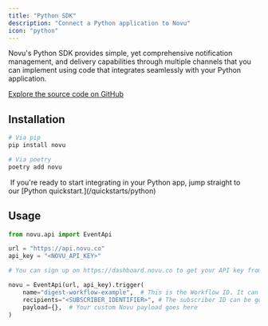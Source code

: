 ```yaml
---
title: "Python SDK"
description: "Connect a Python application to Novu"
icon: "python"
---
```


Novu's Python SDK provides simple, yet comprehensive notification management, and delivery capabilities through multiple channels that you can implement using code that integrates seamlessly with your Python application.

[Explore the source code on GitHub](https://github.com/novuhq/novu-python)

## Installation

```python
# Via pip
pip install novu

# Via poetry
poetry add novu
```

<Tip>
   If you're ready to start integrating in your Python app, jump straight to
  our [Python quickstart.](/quickstarts/python)
</Tip>

## Usage

```python
from novu.api import EventApi

url = "https://api.novu.co"
api_key = "<NOVU_API_KEY>"

# You can sign up on https://dashboard.novu.co to get your API key from https://dashboard.novu.co/settings

novu = EventApi(url, api_key).trigger(
    name="digest-workflow-example",  # This is the Workflow ID. It can be found on the workflow page.
    recipients="<SUBSCRIBER_IDENTIFIER>", # The subscriber ID can be gotten from the dashboard.
    payload={},  # Your custom Novu payload goes here
)
```

